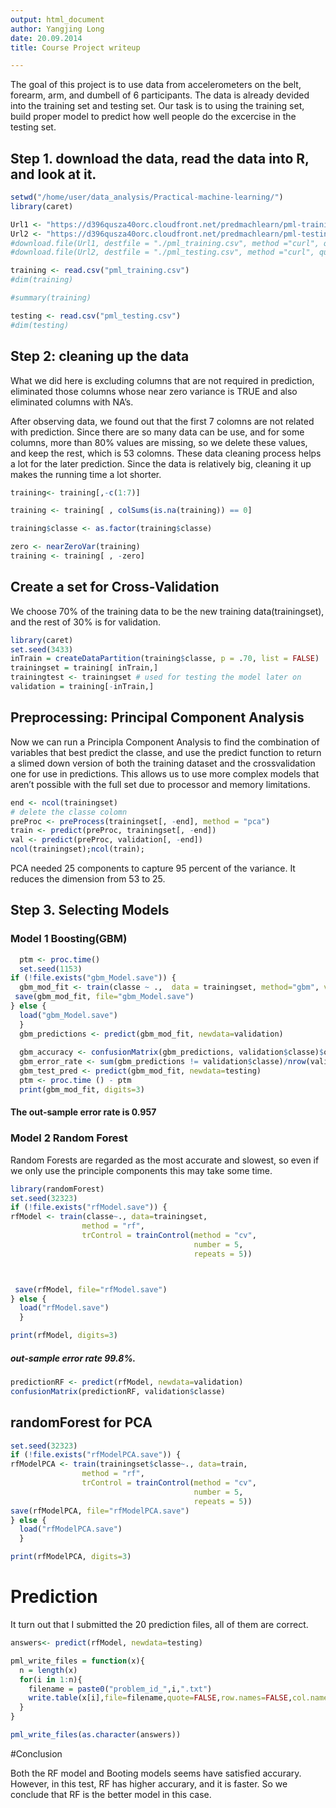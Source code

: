 ```yaml
---
output: html_document
author: Yangjing Long    
date: 20.09.2014
title: Course Project writeup

---
```


The goal of this project is to use data from accelerometers on the belt, forearm, arm, and dumbell of 6 participants. The data is already devided into the training set and testing set. Our task is to using the training set, build proper model to predict how well people do the excercise in the testing set.


##  Step 1. download the data, read the data into R, and look at it.

```r

setwd("/home/user/data_analysis/Practical-machine-learning/")
library(caret)

Url1 <- "https://d396qusza40orc.cloudfront.net/predmachlearn/pml-training.csv"
Url2 <- "https://d396qusza40orc.cloudfront.net/predmachlearn/pml-testing.csv"
#download.file(Url1, destfile = "./pml_training.csv", method ="curl", quiet = FALSE, mode = "w")
#download.file(Url2, destfile = "./pml_testing.csv", method ="curl", quiet = FALSE, mode = "w")

training <- read.csv("pml_training.csv")
#dim(training)

#summary(training)

testing <- read.csv("pml_testing.csv")
#dim(testing)

```


## Step 2: cleaning up the data

What we did here is excluding columns that are not required in prediction, eliminated those columns whose near zero variance is TRUE and also eliminated columns with NA's.

After observing data, we found out that the first 7 colomns are not related with prediction. Since there are so many data can be use, and for some columns, more than 80% values are missing, so we delete these values, and keep the rest, which is 53 colomns. These data cleaning process helps a lot for the later prediction. Since the data is relatively big, cleaning it up makes the running time a lot shorter.

```r
training<- training[,-c(1:7)]

training <- training[ , colSums(is.na(training)) == 0]

training$classe <- as.factor(training$classe)

zero <- nearZeroVar(training)
training <- training[ , -zero]
```


## Create a set for Cross-Validation

We choose 70% of the training data to be the new training data(trainingset), and the rest of 30% is for validation.


```r
library(caret)
set.seed(3433)
inTrain = createDataPartition(training$classe, p = .70, list = FALSE)
trainingset = training[ inTrain,]
trainingtest <- trainingset # used for testing the model later on
validation = training[-inTrain,]
```


## Preprocessing: Principal Component Analysis

Now we can run a Principla Component Analysis to find the combination of variables that best predict the classe, and use the predict function to return a slimed down version of both the training dataset and the crossvalidation one for use in predictions. This allows us to use more complex models that aren't possible with the full set due to processor and memory limitations.

```r
end <- ncol(trainingset)
# delete the classe colomn
preProc <- preProcess(trainingset[, -end], method = "pca") 
train <- predict(preProc, trainingset[, -end])
val <- predict(preProc, validation[, -end])
ncol(trainingset);ncol(train);
```

PCA needed 25 components to capture 95 percent of the variance. It reduces the dimension from 53 to 25.

## Step 3. Selecting Models

### Model 1 Boosting(GBM)


```r
  ptm <- proc.time()
  set.seed(1153)
if (!file.exists("gbm_Model.save")) {
  gbm_mod_fit <- train(classe ~ .,  data = trainingset, method="gbm", verbose=FALSE)
 save(gbm_mod_fit, file="gbm_Model.save")
} else {
  load("gbm_Model.save")
  }  
  gbm_predictions <- predict(gbm_mod_fit, newdata=validation)
  
  gbm_accuracy <- confusionMatrix(gbm_predictions, validation$classe)$overall[1]
  gbm_error_rate <- sum(gbm_predictions != validation$classe)/nrow(validation)
  gbm_test_pred <- predict(gbm_mod_fit, newdata=testing)
  ptm <- proc.time () - ptm
  print(gbm_mod_fit, digits=3)
```

#### The out-sample error rate is 0.957



### Model 2 Random Forest


Random Forests are regarded as the most accurate and slowest, so even if we only use the principle components this may take some time.

```r
library(randomForest)
set.seed(32323)
if (!file.exists("rfModel.save")) {
rfModel <- train(classe~., data=trainingset, 
                method = "rf",
                trControl = trainControl(method = "cv",
                                         number = 5,
                                         repeats = 5))



 save(rfModel, file="rfModel.save")
} else {
  load("rfModel.save")
  }
```


```r
print(rfModel, digits=3)
```



##### out-sample error rate 99.8%.

```r
predictionRF <- predict(rfModel, newdata=validation)
confusionMatrix(predictionRF, validation$classe)
```

## randomForest for PCA

```r
set.seed(32323)
if (!file.exists("rfModelPCA.save")) {
rfModelPCA <- train(trainingset$classe~., data=train, 
                method = "rf",
                trControl = trainControl(method = "cv",
                                         number = 5,
                                         repeats = 5))
save(rfModelPCA, file="rfModelPCA.save")
} else {
  load("rfModelPCA.save")
  }
```


```r
print(rfModelPCA, digits=3)
```


# Prediction
It turn out that I submitted the 20 prediction files, all of them are correct. 
```r
answers<- predict(rfModel, newdata=testing)

pml_write_files = function(x){
  n = length(x)
  for(i in 1:n){
    filename = paste0("problem_id_",i,".txt")
    write.table(x[i],file=filename,quote=FALSE,row.names=FALSE,col.names=FALSE)
  }
}

pml_write_files(as.character(answers))

```


#Conclusion

Both the RF model and Booting models seems have satisfied accurary. However, in this test, RF has higher accurary, and it is faster. So we conclude that RF is the better model in this case.



